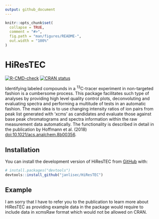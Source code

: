 ```yaml
---
output: github_document
---
```


<!-- README.md is generated from README.Rmd. Please edit that file -->

```r
knitr::opts_chunk$set(
  collapse = TRUE,
  comment = "#>",
  fig.path = "man/figures/README-",
  out.width = "100%"
)
```

# HiResTEC

<!-- badges: start -->
[![R-CMD-check](https://github.com/janlisec/HiResTEC/actions/workflows/R-CMD-check.yaml/badge.svg)](https://github.com/janlisec/HiResTEC/actions/workflows/R-CMD-check.yaml)
[![CRAN status](https://www.r-pkg.org/badges/version/HiResTEC)](https://CRAN.R-project.org/package=HiResTEC)
<!-- badges: end -->

Identifying labeled compounds in a ^13^C-tracer experiment in non-targeted fashion 
is a cumbersome process. This package facilitates such type of analyses by 
providing high level quality control plots, deconvoluting and evaluating spectra 
and performing a multitude of tests in an automatic fashion. The main idea is 
to use changing intensity ratios of ion pairs from peak list generated with 
'xcms' as candidates and evaluate those against base peak chromatograms and 
spectra information within the raw measurement data automatically. 
The functionality is described in detail in the publication by 
Hoffmann et al. (2018) <doi:10.1021/acs.analchem.8b00356>.

## Installation

You can install the development version of HiResTEC from [GitHub](https://github.com/) with:

``` r
# install.packages("devtools")
devtools::install_github("janlisec/HiResTEC")
```

## Example

I am sorry that I have to refer you to the publication to learn more about HiResTEC
as providing example data in the package would require to include data in xcmsRaw
format which would not be allowed on CRAN.

